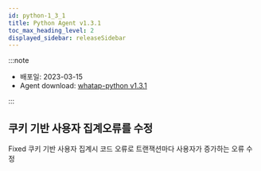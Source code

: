 ```yaml
---
id: python-1_3_1
title: Python Agent v1.3.1
toc_max_heading_level: 2
displayed_sidebar: releaseSidebar
---
```



:::note

* 배포일: 2023-03-15
* Agent download: [whatap-python v1.3.1](https://pypi.org/project/whatap-python/1.3.1/)

:::

## 쿠키 기반 사용자 집계오류를 수정

<p><Status>Fixed</Status> 쿠키 기반 사용자 집계시 코드 오류로 트랜잭션마다 사용자가 증가하는 오류 수정</p>
